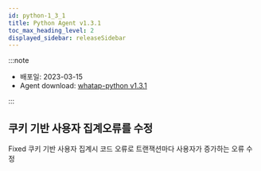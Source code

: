 ```yaml
---
id: python-1_3_1
title: Python Agent v1.3.1
toc_max_heading_level: 2
displayed_sidebar: releaseSidebar
---
```



:::note

* 배포일: 2023-03-15
* Agent download: [whatap-python v1.3.1](https://pypi.org/project/whatap-python/1.3.1/)

:::

## 쿠키 기반 사용자 집계오류를 수정

<p><Status>Fixed</Status> 쿠키 기반 사용자 집계시 코드 오류로 트랜잭션마다 사용자가 증가하는 오류 수정</p>
